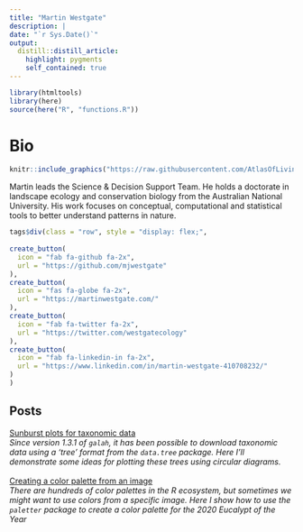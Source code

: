 ```yaml
---
title: "Martin Westgate"
description: |
date: "`r Sys.Date()`"
output: 
  distill::distill_article:
    highlight: pygments
    self_contained: true
---
```

```r
library(htmltools)
library(here)
source(here("R", "functions.R"))
```
# Bio
:::float-image
```r
knitr::include_graphics("https://raw.githubusercontent.com/AtlasOfLivingAustralia/ala-labs/main/images/people/martin.jpg")
```
Martin leads the Science & Decision Support Team. He holds a doctorate in landscape ecology and conservation biology from the Australian National University. His work focuses on conceptual, computational and statistical tools to better understand patterns in nature.
```r
tags$div(class = "row", style = "display: flex;",
         
create_button(
  icon = "fab fa-github fa-2x",
  url = "https://github.com/mjwestgate"
),
create_button(
  icon = "fas fa-globe fa-2x",
  url = "https://martinwestgate.com/"
),
create_button(
  icon = "fab fa-twitter fa-2x",
  url = "https://twitter.com/westgatecology"
),
create_button(
  icon = "fab fa-linkedin-in fa-2x",
  url = "https://www.linkedin.com/in/martin-westgate-410708232/"
)
)
```
:::
<h2>Posts</h2>

<a href='https://labs.ala.org.au/posts/2022-02-17_sunburst-plots-for-taxonomic-data/'>Sunburst plots for taxonomic data</a><br><em>Since version 1.3.1 of `galah`, it has been possible to download taxonomic data using a 'tree' format from the `data.tree` package. Here I'll demonstrate some ideas for plotting these trees using circular diagrams.</em><br><br>
<a href='https://labs.ala.org.au/posts/2021-03-20_creating-a-color-palette-from-an-image/'>Creating a color palette from an image</a><br><em>There are hundreds of color palettes in the R ecosystem, but sometimes we might want to use colors from a specific image. Here I show how to use the `paletter` package to create a color palette for the 2020 Eucalypt of the Year</em><br><br>
